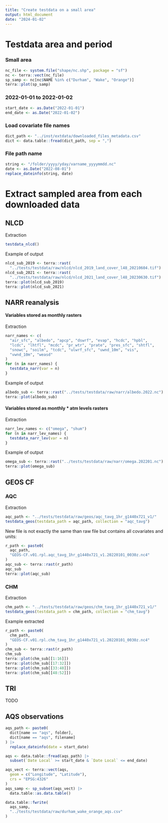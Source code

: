 ```yaml
---
title: "Create testdata on a small area"
output: html_document
date: "2024-01-02"
---
```


# Testdata area and period

### Small area

```r
nc_file <- system.file("shape/nc.shp", package = "sf")
nc <- terra::vect(nc_file)
sp_samp <- nc[nc$NAME %in% c("Durham", "Wake", "Orange")]
terra::plot(sp_samp)
```

### 2022-01-01 to 2022-01-02

```r
start_date <- as.Date("2022-01-01")
end_date <- as.Date("2022-01-02")
```

### Load covariate file names

```r
dict_path <- "../inst/extdata/downloaded_files_metadata.csv"
dict <- data.table::fread(dict_path, sep = ",")
```

### File path name

```r
string <- "/folder/yyyy/yday/varname_yyyymmdd.nc"
date <- as.Date("2022-08-01")
replace_dateinfo(string, date)
```

# Extract sampled area from each downloaded data

## NLCD

Extraction

```r
testdata_nlcd()
```

Example of output

```r
nlcd_sub_2019 <- terra::rast(
  "../tests/testdata/raw/nlcd/nlcd_2019_land_cover_l48_20210604.tif")
nlcd_sub_2021 <- terra::rast(
  "../tests/testdata/raw/nlcd/nlcd_2021_land_cover_l48_20230630.tif")
terra::plot(nlcd_sub_2019)
terra::plot(nlcd_sub_2021)
```

## NARR reanalysis

#### Variables stored as monthly rasters

Extraction

```r
narr_names <- c(
  "air_sfc", "albedo", "apcp", "dswrf", "evap", "hcdc", "hpbl",
  "lcdc", "lhtfl", "mcdc", "pr_wtr", "prate", "pres_sfc", "shtfl",
  "snowc", "soilm", "tcdc", "ulwrf_sfc", "uwnd_10m", "vis",
  "vwnd_10m", "weasd"
)
for (n in narr_names) {
  testdata_narr(var = n)
}
```

Example of output

```r
albedo_sub <- terra::rast("../tests/testdata/raw/narr/albedo.2022.nc")
terra::plot(albedo_sub)
```

#### Variables stored as monthly \* atm levels rasters

Extraction

```r
narr_lev_names <- c("omega", "shum")
for (n in narr_lev_names) {
  testdata_narr_lev(var = n)
}
```

Example of output

```r
omega_sub <- terra::rast("../tests/testdata/raw/narr/omega.202201.nc")
terra::plot(omega_sub)
```

## GEOS CF

### AQC

Extraction

```r
aqc_path <- "../tests/testdata/raw/geos/aqc_tavg_1hr_g1440x721_v1/"
testdata_geos(testdata_path = aqc_path, collection = "aqc_tavg")
```

New file is not exactly the same than raw file but contains all covariates and units:

```r
r_path <- paste0(
  aqc_path,
  "GEOS-CF.v01.rpl.aqc_tavg_1hr_g1440x721_v1.20220101_0030z.nc4"
)
aqc_sub <- terra::rast(r_path)
aqc_sub
terra::plot(aqc_sub)
```

### CHM

Extraction

```r
chm_path <- "../tests/testdata/raw/geos/chm_tavg_1hr_g1440x721_v1/"
testdata_geos(testdata_path = chm_path, collection = "chm_tavg")
```

Example extracted

```r
r_path <- paste0(
  chm_path,
  "GEOS-CF.v01.rpl.chm_tavg_1hr_g1440x721_v1.20220101_0030z.nc4"
)
chm_sub <- terra::rast(r_path)
chm_sub
terra::plot(chm_sub[[1:16]])
terra::plot(chm_sub[[17:32]])
terra::plot(chm_sub[[33:48]])
terra::plot(chm_sub[[48:52]])
```

## TRI

TODO 


## AQS observations

```r
aqs_path <- paste0(
  dict[name == "aqs", folder],
  dict[name == "aqs", filename]
) |>
  replace_dateinfo(date = start_date)

aqs <- data.table::fread(aqs_path) |>
  subset(`Date Local` >= start_date & `Date Local` <= end_date)

aqs_vect <- terra::vect(aqs,
  geom = c("Longitude", "Latitude"),
  crs = "EPSG:4326"
)
aqs_samp <- sp_subset(aqs_vect) |>
  data.table::as.data.table()

data.table::fwrite(
  aqs_samp,
  "../tests/testdata/raw/durham_wake_orange_aqs.csv"
)
```
